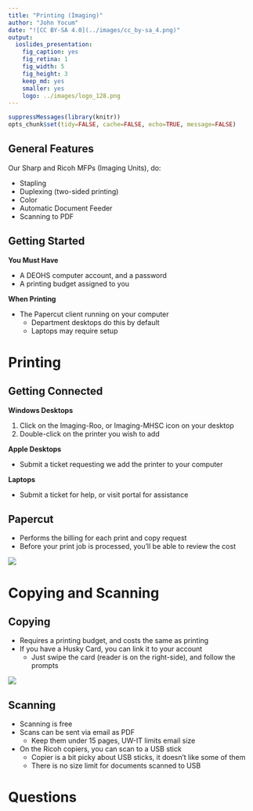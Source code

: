 ```yaml
---
title: "Printing (Imaging)"
author: "John Yocum"
date: "![CC BY-SA 4.0](../images/cc_by-sa_4.png)"
output:
  ioslides_presentation:
    fig_caption: yes
    fig_retina: 1
    fig_width: 5
    fig_height: 3
    keep_md: yes
    smaller: yes
    logo: ../images/logo_128.png
---
```


```r
suppressMessages(library(knitr))
opts_chunk$set(tidy=FALSE, cache=FALSE, echo=TRUE, message=FALSE)
```

## General Features

Our Sharp and Ricoh MFPs (Imaging Units), do:

- Stapling
- Duplexing (two-sided printing)
- Color
- Automatic Document Feeder
- Scanning to PDF

## Getting Started

**You Must Have**

- A DEOHS computer account, and a password
- A printing budget assigned to you

**When Printing**

- The Papercut client running on your computer
    - Department desktops do this by default
    - Laptops may require setup

# Printing

## Getting Connected

**Windows Desktops**

1) Click on the Imaging-Roo, or Imaging-MHSC icon on your desktop
2) Double-click on the printer you wish to add

**Apple Desktops**

- Submit a ticket requesting we add the printer to your computer

**Laptops**

- Submit a ticket for help, or visit portal for assistance

## Papercut

- Performs the billing for each print and copy request
- Before your print job is processed, you'll be able to review the cost

![](images/Printing_Papercut.png)

# Copying and Scanning

## Copying

- Requires a printing budget, and costs the same as printing
- If you have a Husky Card, you can link it to your account
    - Just swipe the card (reader is on the right-side), and follow the prompts

![](images/Printing_Copier_Login.png)

## Scanning

- Scanning is free
- Scans can be sent via email as PDF
    - Keep them under 15 pages, UW-IT limits email size
- On the Ricoh copiers, you can scan to a USB stick
    - Copier is a bit picky about USB sticks, it doesn't like some of them
    - There is no size limit for documents scanned to USB

# Questions
